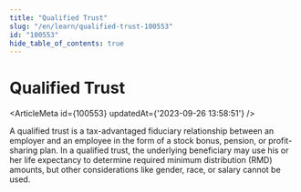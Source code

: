 ```yaml
---
title: "Qualified Trust"
slug: "/en/learn/qualified-trust-100553"
id: "100553"
hide_table_of_contents: true
---
```



# Qualified Trust

<ArticleMeta id={100553} updatedAt={'2023-09-26 13:58:51'} />
<div className='border-solid border-b border-t-0 my-4 border-[var(--ifm-color-gray-300)]' />

A qualified trust is a tax-advantaged fiduciary relationship between an employer and an employee in the form of a stock bonus, pension, or profit-sharing plan. In a qualified trust, the underlying beneficiary may use his or her life expectancy to determine required minimum distribution (RMD) amounts, but other considerations like gender, race, or salary cannot be used.

